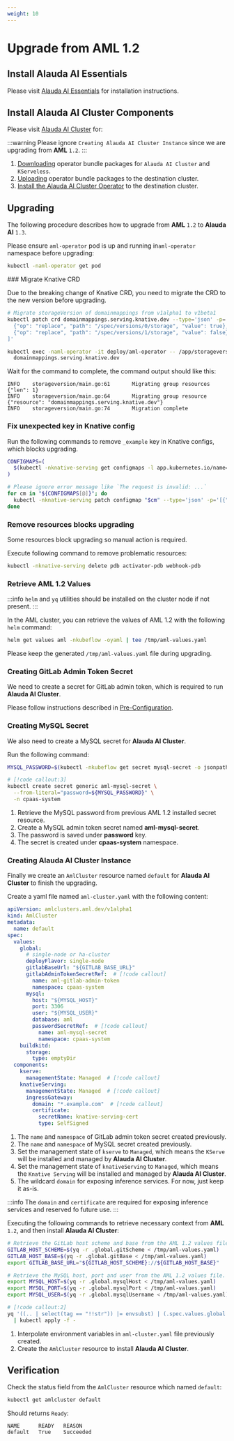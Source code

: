```yaml
---
weight: 10
---
```


# Upgrade from AML 1.2

## Install Alauda AI Essentials

Please visit [Alauda AI Essentials](../installation/ai-essentials.mdx) for installation instructions.

## Install Alauda AI Cluster Components

Please visit [Alauda AI Cluster](../installation/ai-cluster.mdx) for:

:::warning
Please ignore `Creating Alauda AI Cluster Instance` since we are upgrading from **AML** `1.2`.
:::

1. [Downloading](../installation/ai-cluster.mdx#downloading) operator bundle packages for `Alauda AI Cluster` and `KServeless`.
2. [Uploading](../installation/ai-cluster.mdx#uploading) operator bundle packages to the destination cluster.
3. [Install the Alauda AI Cluster Operator](../installation/ai-cluster.mdx#install-the-alauda-ai-cluster-operator) to the destination cluster.

## Upgrading

The following procedure describes how to upgrade from **AML** `1.2` to **Alauda AI** `1.3`.

Please ensure `aml-operator` pod is up and running in`aml-operator` namespace before upgrading:

```bash
kubectl -naml-operator get pod
```

<Steps>
### Migrate Knative CRD

Due to the breaking change of Knative CRD, you need to migrate the CRD to the new version before upgrading.

```bash
# Migrate storageVersion of domainmappings from v1alpha1 to v1beta1
kubectl patch crd domainmappings.serving.knative.dev --type='json' -p='[
  {"op": "replace", "path": "/spec/versions/0/storage", "value": true},
  {"op": "replace", "path": "/spec/versions/1/storage", "value": false}
]'

kubectl exec -naml-operator -it deploy/aml-operator -- /app/storageversion-migrate \
  domainmappings.serving.knative.dev
```

Wait for the command to complete, the command output should like this:

```
INFO    storageversion/main.go:61       Migrating group resources       {"len": 1}
INFO    storageversion/main.go:64       Migrating group resource        {"resource": "domainmappings.serving.knative.dev"}
INFO    storageversion/main.go:74       Migration complete
```

### Fix unexpected key in Knative config

Run the following commands to remove `_example` key in Knative configs, which blocks upgrading.

```bash
CONFIGMAPS=(
  $(kubectl -nknative-serving get configmaps -l app.kubernetes.io/name=knative-serving -o jsonpath='{.items[*].metadata.name}')
)

# Please ignore error message like `The request is invalid: ...`
for cm in "${CONFIGMAPS[@]}"; do
  kubectl -nknative-serving patch configmap "$cm" --type='json' -p='[{"op": "remove", "path": "/data/_example"}]'
done
```

### Remove resources blocks upgrading

Some resources block upgrading so manual action is required.

Execute following command to remove problematic resources:

```bash
kubectl -nknative-serving delete pdb activator-pdb webhook-pdb
```

### Retrieve AML 1.2 Values

:::info
`helm` and `yq` utilities should be installed on the cluster node if not present.
:::

In the AML cluster, you can retrieve the values of AML 1.2 with the following `helm` command:

```bash
helm get values aml -nkubeflow -oyaml | tee /tmp/aml-values.yaml
```

Please keep the generated `/tmp/aml-values.yaml` file during upgrading.

### Creating GitLab Admin Token Secret

We need to create a secret for GitLab admin token, which is required to run **Alauda AI Cluster**.

Please follow instructions described in [Pre-Configuration](../installation//pre-configuration.mdx#gitlab-configuration).

### Creating MySQL Secret

We also need to create a MySQL secret for **Alauda AI Cluster**.

Run the following command:

```bash
MYSQL_PASSWORD=$(kubectl -nkubeflow get secret mysql-secret -o jsonpath='{.data.password}' | base64 -d)  # [!code callout]

# [!code callout:3]
kubectl create secret generic aml-mysql-secret \
  --from-literal="password=${MYSQL_PASSWORD}" \
  -n cpaas-system
```

<Callouts>

1. Retrieve the MySQL password from previous AML 1.2 installed secret resource.
2. Create a MySQL admin token secret named **aml-mysql-secret**.
3. The password is saved under **password** key.
4. The secret is created under **cpaas-system** namespace.

</Callouts>

### Creating Alauda AI Cluster Instance

Finally we create an `AmlCluster` resource named `default` for **Alauda AI Cluster** to finish the upgrading.

Create a yaml file named `aml-cluster.yaml` with the following content:

```yaml title="aml-cluster.yaml"
apiVersion: amlclusters.aml.dev/v1alpha1
kind: AmlCluster
metadata:
  name: default
spec:
  values:
    global:
      # single-node or ha-cluster
      deployFlavor: single-node
      gitlabBaseUrl: "${GITLAB_BASE_URL}"
      gitlabAdminTokenSecretRef:  # [!code callout]
        name: aml-gitlab-admin-token
        namespace: cpaas-system
      mysql:
        host: "${MYSQL_HOST}"
        port: 3306
        user: "${MYSQL_USER}"
        database: aml
        passwordSecretRef:  # [!code callout]
          name: aml-mysql-secret
          namespace: cpaas-system
    buildkitd:
      storage:
        type: emptyDir
  components:
    kserve:
      managementState: Managed  # [!code callout]
    knativeServing:
      managementState: Managed  # [!code callout]
      ingressGateway:
        domain: "*.example.com"  # [!code callout]
        certificate:
          secretName: knative-serving-cert
          type: SelfSigned
```

<Callouts>

1. The `name` and `namespace` of GitLab admin token secret created previously.
2. The `name` and `namespace` of MySQL secret created previously.
3. Set the management state of `kserve` to `Managed`, which means the `KServe` will be installed and managed by **Alauda AI Cluster**.
4. Set the management state of `knativeServing` to `Managed`, which means the `Knative Serving` will be installed and managed by **Alauda AI Cluster**.
5. The wildcard `domain` for exposing inference services. For now, just keep it as-is.

  :::info
  The `domain` and `certificate` are required for exposing inference services and reserved fo future use.
  :::

</Callouts>

Executing the following commands to retrieve necessary context from **AML** `1.2`, and then install **Alauda AI Cluster**:

```bash
# Retrieve the GitLab host scheme and base from the AML 1.2 values file.
GITLAB_HOST_SCHEME=$(yq -r .global.gitScheme < /tmp/aml-values.yaml)
GITLAB_HOST_BASE=$(yq -r .global.gitBase < /tmp/aml-values.yaml)
export GITLAB_BASE_URL="${GITLAB_HOST_SCHEME}://${GITLAB_HOST_BASE}"

# Retrieve the MySQL host, port and user from the AML 1.2 values file.
export MYSQL_HOST=$(yq -r .global.mysqlHost < /tmp/aml-values.yaml)
export MYSQL_PORT=$(yq -r .global.mysqlPort < /tmp/aml-values.yaml)
export MYSQL_USER=$(yq -r .global.mysqlUsername < /tmp/aml-values.yaml)

# [!code callout:2]
yq '((.. | select(tag == "!!str")) |= envsubst) | (.spec.values.global.mysql.port = env(MYSQL_PORT))' aml-cluster.yaml \
  | kubectl apply -f -
```

<Callouts>

1. Interpolate environment variables in `aml-cluster.yaml` file previously created.
2. Create the `AmlCluster` resource to install **Alauda AI Cluster**.

</Callouts>

</Steps>

## Verification

Check the status field from the `AmlCluster` resource which named `default`:

```bash
kubectl get amlcluster default
```

Should returns `Ready`:

```
NAME      READY   REASON
default   True    Succeeded
```

